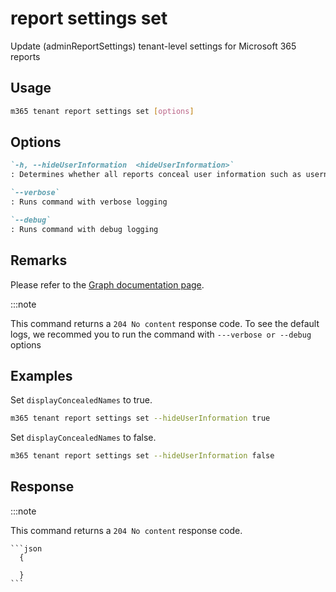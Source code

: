 
# report settings set

Update (adminReportSettings) tenant-level settings for Microsoft 365 reports

## Usage

```sh
m365 tenant report settings set [options]
```

## Options

```md definition-list
`-h, --hideUserInformation  <hideUserInformation>`
: Determines whether all reports conceal user information such as usernames, groups, and sites.  

`--verbose`
: Runs command with verbose logging

`--debug`
: Runs command with debug logging

```

<Global />

## Remarks

Please refer to the [Graph documentation page](https://learn.microsoft.com/en-in/graph/api/adminreportsettings-update?view=graph-rest-1.0&tabs=http).

:::note

This command returns a `204 No content` response code. To see the default logs, we recommed you to run the command with `---verbose or --debug` options

## Examples

Set `displayConcealedNames` to true. 

```sh
m365 tenant report settings set --hideUserInformation true
```

Set `displayConcealedNames` to false. 

```sh
m365 tenant report settings set --hideUserInformation false
```


## Response

:::note

This command returns a `204 No content` response code.

<Tabs>
  <TabItem value="JSON">

    ```json
      {
        
      }
    ```
  </TabItem>
</Tabs>

